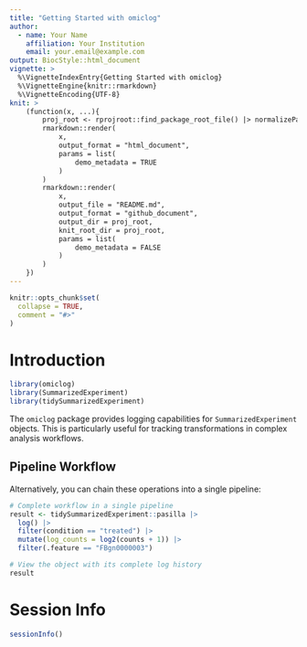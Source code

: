 ```yaml
---
title: "Getting Started with omiclog"
author:
  - name: Your Name
    affiliation: Your Institution
    email: your.email@example.com
output: BiocStyle::html_document
vignette: >
  %\VignetteIndexEntry{Getting Started with omiclog}
  %\VignetteEngine{knitr::rmarkdown}
  %\VignetteEncoding{UTF-8}
knit: >
    (function(x, ...){
        proj_root <- rprojroot::find_package_root_file() |> normalizePath()
        rmarkdown::render(
            x,
            output_format = "html_document",
            params = list(
                demo_metadata = TRUE
            )
        )
        rmarkdown::render(
            x,
            output_file = "README.md",
            output_format = "github_document",
            output_dir = proj_root,
            knit_root_dir = proj_root,
            params = list(
                demo_metadata = FALSE
            )
        )
    })
---
```


```r
knitr::opts_chunk$set(
  collapse = TRUE,
  comment = "#>"
)
```

# Introduction

```r
library(omiclog)
library(SummarizedExperiment)
library(tidySummarizedExperiment)
```

The `omiclog` package provides logging capabilities for `SummarizedExperiment` objects. 
This is particularly useful for tracking transformations in complex analysis workflows.

## Pipeline Workflow

Alternatively, you can chain these operations into a single pipeline:

```r
# Complete workflow in a single pipeline
result <- tidySummarizedExperiment::pasilla |>
  log() |>
  filter(condition == "treated") |>
  mutate(log_counts = log2(counts + 1)) |>
  filter(.feature == "FBgn0000003")

# View the object with its complete log history
result
```

# Session Info

```r
sessionInfo()
``` 